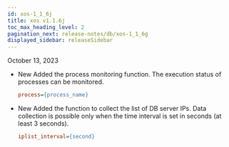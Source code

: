 ```yaml
---
id: xos-1_1_6j
title: xos v1.1.6j
toc_max_heading_level: 2
pagination_next: release-notes/db/xos-1_1_6g
displayed_sidebar: releaseSidebar
---
```


October 13, 2023

- <Status>New</Status> Added the process monitoring function. The execution status of processes can be monitored.

  ```ini title='xos.conf'
  process={process_name}
  ```

- <Status>New</Status> Added the function to collect the list of DB server IPs. Data collection is possible only when the time interval is set in seconds (at least 3 seconds).

  ```ini title='xos.conf'
  iplist_interval={second}
  ```
